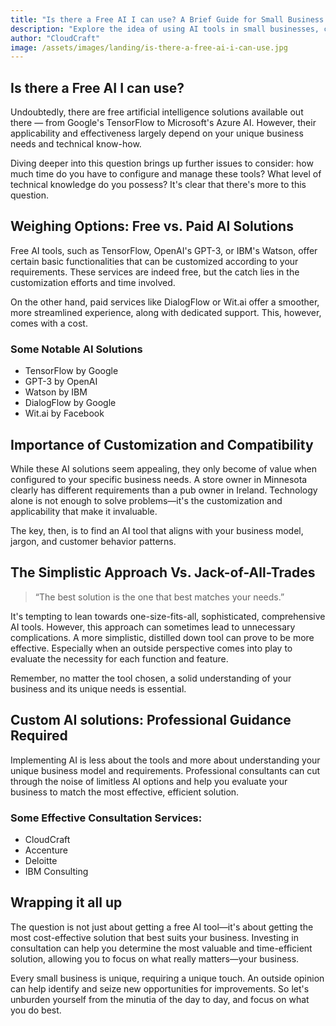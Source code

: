 ```yaml
---
title: "Is there a Free AI I can use? A Brief Guide for Small Business Owners"
description: "Explore the idea of using AI tools in small businesses, contrasting free and paid options, and discussing how consulting can help find the custom solution that will work best for you."
author: "CloudCraft"
image: /assets/images/landing/is-there-a-free-ai-i-can-use.jpg
---
```


## Is there a Free AI I can use?

Undoubtedly, there are free artificial intelligence solutions available out there — from Google's TensorFlow to Microsoft's Azure AI. However, their applicability and effectiveness largely depend on your unique business needs and technical know-how. 

Diving deeper into this question brings up further issues to consider: how much time do you have to configure and manage these tools? What level of technical knowledge do you possess? It's clear that there's more to this question.

<ServicesBlurb />

## Weighing Options: Free vs. Paid AI Solutions

Free AI tools, such as TensorFlow, OpenAI's GPT-3, or IBM's Watson, offer certain basic functionalities that can be customized according to your requirements. These services are indeed free, but the catch lies in the customization efforts and time involved. 

On the other hand, paid services like DialogFlow or Wit.ai offer a smoother, more streamlined experience, along with dedicated support. This, however, comes with a cost. 

### Some Notable AI Solutions

 * TensorFlow by Google
 * GPT-3 by OpenAI
 * Watson by IBM
 * DialogFlow by Google
 * Wit.ai by Facebook

## Importance of Customization and Compatibility

While these AI solutions seem appealing, they only become of value when configured to your specific business needs. A store owner in Minnesota clearly has different requirements than a pub owner in Ireland. Technology alone is not enough to solve problems—it's the customization and applicability that make it invaluable. 

The key, then, is to find an AI tool that aligns with your business model, jargon, and customer behavior patterns. 

<GetStartedBlurb />

## The Simplistic Approach Vs. Jack-of-All-Trades

<blockquote>“The best solution is the one that best matches your needs.”</blockquote>

It's tempting to lean towards one-size-fits-all, sophisticated, comprehensive AI tools. However, this approach can sometimes lead to unnecessary complications. A more simplistic, distilled down tool can prove to be more effective. Especially when an outside perspective comes into play to evaluate the necessity for each function and feature. 

Remember, no matter the tool chosen, a solid understanding of your business and its unique needs is essential.  

## Custom AI solutions: Professional Guidance Required

Implementing AI is less about the tools and more about understanding your unique business model and requirements. Professional consultants can cut through the noise of limitless AI options and help you evaluate your business to match the most effective, efficient solution. 

### Some Effective Consultation Services:

 * CloudCraft
 * Accenture
 * Deloitte
 * IBM Consulting

## Wrapping it all up

The question is not just about getting a free AI tool—it's about getting the most cost-effective solution that best suits your business. Investing in consultation can help you determine the most valuable and time-efficient solution, allowing you to focus on what really matters—your business. 

Every small business is unique, requiring a unique touch. An outside opinion can help identify and seize new opportunities for improvements. So let's unburden yourself from the minutia of the day to day, and focus on what you do best.